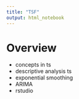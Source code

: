 ```yaml
---
title: "TSF"
output: html_notebook
---
```


# Overview
- concepts in ts
- descriptive analysis ts
- exponential smoothing
- ARIMA
- rstudio

